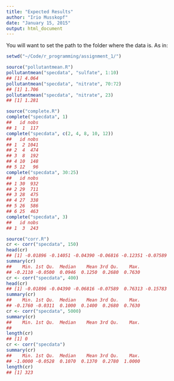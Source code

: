 ```yaml
---
title: "Expected Results"
author: "Irio Musskopf"
date: "January 15, 2015"
output: html_document
---
```


You will want to set the path to the folder where the data is. As in:

```r
setwd("~/Code/r_programming/assignment_1/")
```

```r
source("pollutantmean.R")
pollutantmean("specdata", "sulfate", 1:10)
## [1] 4.064
pollutantmean("specdata", "nitrate", 70:72)
## [1] 1.706
pollutantmean("specdata", "nitrate", 23)
## [1] 1.281
```

```r
source("complete.R")
complete("specdata", 1)
##   id nobs
## 1  1  117
complete("specdata", c(2, 4, 8, 10, 12))
##   id nobs
## 1  2 1041
## 2  4  474
## 3  8  192
## 4 10  148
## 5 12   96
complete("specdata", 30:25)
##   id nobs
## 1 30  932
## 2 29  711
## 3 28  475
## 4 27  338
## 5 26  586
## 6 25  463
complete("specdata", 3)
##   id nobs
## 1  3  243
```

```r
source("corr.R")
cr <- corr("specdata", 150)
head(cr)
## [1] -0.01896 -0.14051 -0.04390 -0.06816 -0.12351 -0.07589
summary(cr)
##    Min. 1st Qu.  Median    Mean 3rd Qu.    Max. 
## -0.2110 -0.0500  0.0946  0.1250  0.2680  0.7630
cr <- corr("specdata", 400)
head(cr)
## [1] -0.01896 -0.04390 -0.06816 -0.07589  0.76313 -0.15783
summary(cr)
##    Min. 1st Qu.  Median    Mean 3rd Qu.    Max. 
## -0.1760 -0.0311  0.1000  0.1400  0.2680  0.7630
cr <- corr("specdata", 5000)
summary(cr)
##    Min. 1st Qu.  Median    Mean 3rd Qu.    Max. 
## 
length(cr)
## [1] 0
cr <- corr("specdata")
summary(cr)
##    Min. 1st Qu.  Median    Mean 3rd Qu.    Max. 
## -1.0000 -0.0528  0.1070  0.1370  0.2780  1.0000
length(cr)
## [1] 323
```
